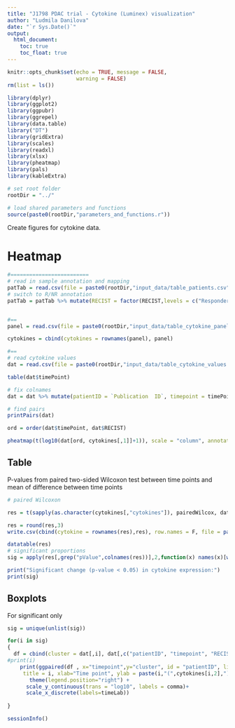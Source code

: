 ```yaml
---
title: "J1798 PDAC trial - Cytokine (Luminex) visualization"
author: "Ludmila Danilova"
date: "`r Sys.Date()`"
output: 
  html_document:
    toc: true
    toc_float: true
---
```


```r
knitr::opts_chunk$set(echo = TRUE, message = FALSE,
                      warning = FALSE)
rm(list = ls())

library(dplyr)
library(ggplot2)
library(ggpubr)
library(ggrepel)
library(data.table)
library("DT")
library(gridExtra)
library(scales)
library(readxl)
library(xlsx)
library(pheatmap)
library(pals)
library(kableExtra)

# set root folder
rootDir = "../"

# load shared parameters and functions
source(paste0(rootDir,"parameters_and_functions.r"))

```
Create figures for cytokine data. 

# Heatmap

```r

#=========================
# read in sample annotation and mapping
patTab = read.csv(file = paste0(rootDir,"input_data/table_patients.csv"), row.names = 1)
# switch to R/NR annotation
patTab = patTab %>% mutate(RECIST = factor(RECIST,levels = c("Responder", "NonResponder"), labels = c("R","NR")))


#==
panel = read.csv(file = paste0(rootDir,"input_data/table_cytokine_panel.csv"), row.names = 1)

cytokines = cbind(cytokines = rownames(panel), panel)

#==
# read cytokine values
dat = read.csv(file = paste0(rootDir,"input_data/table_cytokine_values.csv"), check.names = F)

table(dat$timePoint)

# fix colnames
dat = dat %>% mutate(patientID = `Publication  ID`, timepoint = timePoint, RECIST = patTab[`Publication  ID`,"RECIST"])

# find pairs
printPairs(dat)

ord = order(dat$timePoint, dat$RECIST)

pheatmap(t(log10(dat[ord, cytokines[,1]]+1)), scale = "column", annotation_col = dat[,c("RECIST", "timepoint")], annotation_colors = list(RECIST = recistCol[1:2], timepoint = timeCol), cluster_cols = T, show_colnames = F)


```

## Table

P-values from paired two-sided Wilcoxon test between time points and mean of difference between time points

```r
# paired Wilcoxon

res = t(sapply(as.character(cytokines[,"cytokines"]), pairedWilcox, dat))

res = round(res,3)
write.csv(cbind(cytokine = rownames(res),res), row.names = F, file = paste0(rootDir,"output_data/table_cytokine_wilcox_pvalues.csv"))

datatable(res)
# significant proportions
sig = apply(res[,grep("pValue",colnames(res))],2,function(x) names(x)[which(x < pVal)])

print("Significant change (p-value < 0.05) in cytokine expression:")
print(sig)

```
## Boxplots

For significant only

```r
sig = unique(unlist(sig))

for(i in sig)
{
  df = cbind(cluster = dat[,i], dat[,c("patientID", "timepoint", "RECIST") ] )
#print(i)
    print(ggpaired(df , x="timepoint",y="cluster", id = "patientID", line.size = .7, line.color = "RECIST",palette =  recistCol,
     title = i, xlab="Time point", ylab = paste(i,"(",cytokines[i,2],")")) +
       theme(legend.position="right") +
      scale_y_continuous(trans = "log10", labels = comma)+
      scale_x_discrete(labels=timeLab))
      
}


```

```r
sessionInfo()
```




